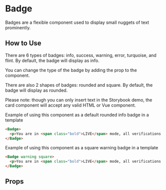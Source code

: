 
# Badge

Badges are a flexible component used to display small nuggets of text prominently.

<Preview>
  <Story id="components-badge--primary" />
</Preview>

## How to Use

There are 6 types of badges: info, success, warning, error, turquoise, and flint. By default, the badge will display as info.

You can change the type of the badge by adding the prop to the component.

There are also 2 shapes of badges: rounded and square. By default, the badge will display as rounded.

Please note: though you can only insert text in the Storybook demo, the card component will accept any valid HTML or Vue component.

Example of using this component as a default rounded info badge in a template

```html
<Badge>
  <p>You are in <span class="bold">LIVE</span> mode, all verifications will be charged according to your <a href="#">chosen plan</a>.</p>
</Badge>
```

Example of using this component as a square warning badge in a template

```html
<Badge warning square>
  <p>You are in <span class="bold">LIVE</span> mode, all verifications will be charged according to your <a href="#">chosen plan</a>.</p>
</Badge>
```

## Props

<ArgsTable story={PRIMARY_STORY} />
